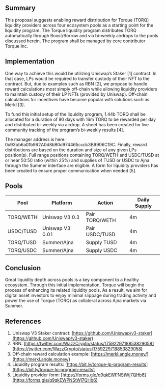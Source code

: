 ## Summary

This proposal suggests enabling reward distribution for Torque (TORQ) liquidity providers across four ecosystem pools as a starting point for the liquidity program. The Torque liquidity program distributes TORQ automatically through Boost/Borrow and via bi-weekly airdrops to the pools discussed herein. The program shall be managed by core contributor Torque Inc.

## Implementation

One way to achieve this would be utilizing Uniswap’s Staker [1] contract. In that case, LPs would be required to transfer custody of their NFT to the contract. But, due to examples such as RBN [2], we propose to handle reward calculations most simply off-chain while allowing liquidity providers to maintain custody of their LP NFTs (provided by Uniswap). Off-chain calculations for incentives have become popular with solutions such as Merkl [3].

To fund this initial setup of the liquidity program, 1.44b TORQ shall be allocated for a duration of 90 days with 16m TORQ to be rewarded per day and distributed bi-weekly via airdrop. A sheet has been created for live community tracking of the program’s bi-weekly results [4].

The manager address is here: 0x93bb6a01b962A0d8bB0d974465ccdc3B9906C19C. Finally, reward distributions are based on the duration and size of any given LPs position(s). Full range positions containing TORQ/WETH and USDC/TUSD at or near 50:50 ratio (within 25%) and supplies of TUSD or USDC to Ajna through the Summer interface are eligible. A form for liquidity providers has been created to ensure proper communication when needed [5].

## Pools

| Pool        | Platform       | Action       | Daily Supply |
|-------------|----------------|--------------|--------------|
| TORQ/WETH   | Uniswap V3 0.3 | Pair TORQ/WETH | 4m         |
| USDC/TUSD   | Uniswap V3 0.01| Pair USDC/TUSD | 4m         |
| TORQ/TUSD   | Summer/Ajna    | Supply TUSD    | 4m         |
| TORQ/USDC   | Summer/Ajna    | Supply USDC    | 4m         |

## Conclusion

Great liquidity depth across pools is a key component to a healthy ecosystem. Through this initial implementation, Torque will begin the process of enhancing its related liquidity pools. As a result, we aim for digital asset investors to enjoy minimal slippage during trading activity and power the use of Torque (TORQ) as collateral across Ajna markets via Summer.

## References

1. Uniswap V3 Staker contract: [https://github.com/Uniswap/v3-staker](https://github.com/Uniswap/v3-staker)
2. RBN: [https://twitter.com/WazzCrypto/status/1759229718853829058](https://twitter.com/WazzCrypto/status/1759229718853829058)
3. Off-chain reward calculation example: [https://merkl.angle.money/](https://merkl.angle.money/)
4. Liquidity program results: [https://bit.ly/torque-lp-program-results](https://bit.ly/torque-lp-program-results)
5. Liquidity provider form: [https://forms.gle/q9qkEWPNStWj7QHb6](https://forms.gle/q9qkEWPNStWj7QHb6)
